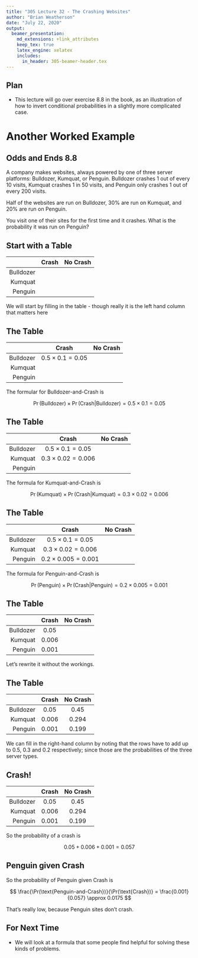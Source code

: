 ```yaml
---
title: "305 Lecture 32 - The Crashing Websites"
author: "Brian Weatherson"
date: "July 22, 2020"
output: 
  beamer_presentation:
    md_extensions: +link_attributes
    keep_tex: true
    latex_engine: xelatex
    includes:
      in_header: 305-beamer-header.tex
---
```


## Plan

- This lecture will go over exercise 8.8 in the book, as an illustration of how to invert conditional probabilities in a slightly more complicated case.

# Another Worked Example

## Odds and Ends 8.8

A company makes websites, always powered by one of three server platforms: Bulldozer, Kumquat, or Penguin. Bulldozer crashes 1 out of every 10 visits, Kumquat crashes 1 in 50 visits, and Penguin only crashes 1 out of every 200 visits.

Half of the websites are run on Bulldozer, 30% are run on Kumquat, and 20% are run on Penguin.

You visit one of their sites for the first time and it crashes. What is the probability it was run on Penguin?

## Start with a Table

|           | Crash | No Crash |
|----------:|:-----:|:--------:|
| Bulldozer |       |          |
| Kumquat   |       |          |
| Penguin   |       |          |

We will start by filling in the table - though really it is the left hand column that matters here

## The Table

|           | Crash                   | No Crash |
|----------:|:-----------------------:|:--------:|
| Bulldozer | $0.5 \times 0.1 = 0.05$ |          |
| Kumquat   |                         |          |
| Penguin   |                         |          |

The formular for Bulldozer-and-Crash is

$$
\Pr(\text{Bulldozer}) \times \Pr(\text{Crash}|\text{Bulldozer}) = 0.5 \times 0.1 = 0.05
$$

## The Table

|           | Crash                      | No Crash |
|----------:|:--------------------------:|:--------:|
| Bulldozer | $0.5 \times 0.1 = 0.05$    |          |
| Kumquat   | $0.3 \times 0.02 = 0.006$  |          |
| Penguin   |                            |          |

The formula for Kumquat-and-Crash is

$$
\Pr(\text{Kumquat}) \times \Pr(\text{Crash}|\text{Kumquat}) = 0.3 \times 0.02 = 0.006
$$

## The Table

|           | Crash                      | No Crash |
|----------:|:--------------------------:|:--------:|
| Bulldozer | $0.5 \times 0.1 = 0.05$    |          |
| Kumquat   | $0.3 \times 0.02 = 0.006$  |          |
| Penguin   | $0.2 \times 0.005 = 0.001$ |          |

The formula for Penguin-and-Crash is

$$
\Pr(\text{Penguin}) \times \Pr(\text{Crash}|\text{Penguin}) = 0.2 \times 0.005 = 0.001
$$

## The Table

|           | Crash          | No Crash |
|----------:|:--------------:|:--------:|
| Bulldozer | $0.05$         |          |
| Kumquat   | $0.006$        |          |
| Penguin   | $0.001$        |          |

Let's rewrite it without the workings.

## The Table

|           | Crash          | No Crash |
|----------:|:--------------:|:--------:|
| Bulldozer | $0.05$         | $0.45$   |
| Kumquat   | $0.006$        | $0.294$  |
| Penguin   | $0.001$        | $0.199$  |

We can fill in the right-hand column by noting that the rows have to add up to 0.5, 0.3 and 0.2 respectively; since those are the probabilities of the three server types.

## Crash!

|           | Crash          | No Crash |
|----------:|:--------------:|:--------:|
| Bulldozer | $0.05$         | $0.45$   |
| Kumquat   | $0.006$        | $0.294$  |
| Penguin   | $0.001$        | $0.199$  |

So the probability of a crash is 

$$
0.05 + 0.006 + 0.001 = 0.057
$$

## Penguin given Crash

So the probability of Penguin given Crash is

$$
\frac{\Pr(\text{Penguin-and-Crash})}{\Pr(\text{Crash})} = \frac{0.001}{0.057} \approx 0.0175
$$

\pause
That's really low, because Penguin sites don't crash.


## For Next Time

- We will look at a formula that some people find helpful for solving these kinds of problems.
